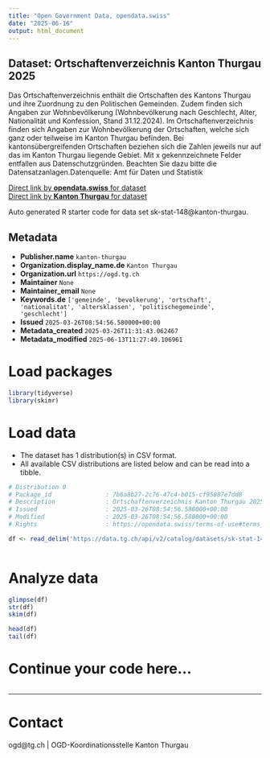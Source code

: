 ```yaml
---
title: "Open Government Data, opendata.swiss"
date: "2025-06-16"
output: html_document
---
```


## Dataset: Ortschaftenverzeichnis Kanton Thurgau 2025

Das Ortschaftenverzeichnis enthält die Ortschaften des Kantons Thurgau und ihre Zuordnung zu den Politischen Gemeinden. Zudem finden sich Angaben zur Wohnbevölkerung (Wohnbevölkerung nach Geschlecht, Alter, Nationalität und Konfession, Stand 31.12.2024).
Im Ortschaftenverzeichnis finden sich Angaben zur Wohnbevölkerung der Ortschaften, welche sich ganz oder teilweise im Kanton Thurgau befinden. Bei kantonsübergreifenden Ortschaften beziehen sich die Zahlen jeweils nur auf das im Kanton Thurgau liegende Gebiet.
Mit x gekennzeichnete Felder entfallen aus Datenschutzgründen. Beachten Sie dazu bitte die Datensatzanlagen.Datenquelle: Amt für Daten und Statistik

[Direct link by **opendata.swiss** for dataset](https://opendata.swiss/de/dataset/ortschaftenverzeichnis-kanton-thurgau-2025)<br>
[Direct link by **Kanton Thurgau** for dataset](https://data.tg.ch/explore/dataset/sk-stat-148/)

Auto generated R starter code for data set sk-stat-148@kanton-thurgau.

## Metadata

- **Publisher.name** `kanton-thurgau`
- **Organization.display_name.de** `Kanton Thurgau`
- **Organization.url** `https://ogd.tg.ch`
- **Maintainer** `None`
- **Maintainer_email** `None`
- **Keywords.de** `['gemeinde', 'bevolkerung', 'ortschaft', 'nationalitat', 'altersklassen', 'politischegemeinde', 'geschlecht']`
- **Issued** `2025-03-26T08:54:56.580000+00:00`
- **Metadata_created** `2025-03-26T11:31:43.062467`
- **Metadata_modified** `2025-06-13T11:27:49.106961`


# Load packages

```r

library(tidyverse)
library(skimr)

```

# Load data

-   The dataset has 1 distribution(s) in CSV format.
-   All available CSV distributions are listed below and can be read into a tibble.

```r

# Distribution 0
# Package_id               : 7b6a8b27-2c76-47c4-b015-cf95087e7dd8
# Description              : Ortschaftenverzeichnis Kanton Thurgau 2025 (csv)
# Issued                   : 2025-03-26T08:54:56.580000+00:00
# Modified                 : 2025-03-26T08:54:56.580000+00:00
# Rights                   : https://opendata.swiss/terms-of-use#terms_by

df <- read_delim('https://data.tg.ch/api/v2/catalog/datasets/sk-stat-148/exports/csv?use_labels=true')



```

# Analyze data

```r

glimpse(df)
str(df)
skim(df)

head(df)
tail(df)

```

# Continue your code here...

```r

```

------------------------------------------------------------------------

# Contact

ogd@tg.ch | OGD-Koordinationsstelle Kanton Thurgau
